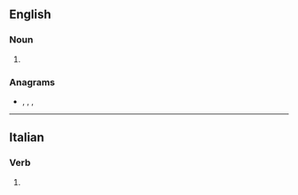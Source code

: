 ==English==

===Noun===
{{head|en|noun plural form}}

# {{plural of|ard|lang=en}}

===Anagrams===
* {{l|en|rads}}, {{l|en|RDS.A}}, {{l|en|SADR}}, {{l|en|sard}}

----

==Italian==

===Verb===
{{head|it|verb form}}

# {{inflection of|ardere||1|s|phis|lang=it}}